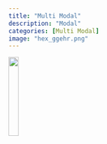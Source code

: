 ```yaml
---
title: "Multi Modal"
description: "Modal"
categories: [Multi Modal]
image: "hex_ggehr.png"
---
```


![](hex_ggehr.png){width=20%}
<!--
`ggehr` (read: gg E-H-R) stands for ggplot2 extension for EHR data, which provides a set of tools to facilitate EHR (Electronic Health Records) visualization.

`ggehr` package helps you make visualize EHR data, so that you can

* have an overview of the **mixed type information** related to a patient;
* visually **identify the errors** in data recording.

[Learn more about ggehr](https://chizapoth.github.io/ggehr/)

-->